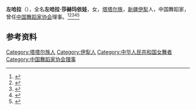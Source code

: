 '''左哈拉'''（{{bd|1934年|}}），全名'''左哈拉·莎赫玛依娃'''，女，[[塔塔尔族|塔塔尔族]]，[[新疆|新疆]][[伊犁|伊犁]]人，中国舞蹈家，曾任[[中国舞蹈家协会|中国舞蹈家协会]]理事。<ref>{{Cite book|title=中国妇女名人录|author=薛维维; 慕群|publisher=陕西人民出版社|year=1988|isbn=|location=西安|pages=}}</ref><ref>{{Cite book|title=华夏妇女名人词典|author=周行健主编|publisher=华夏出版社|year=1988|isbn=|location=北京|pages=}}</ref><ref>{{Cite book|title=二十世纪中国名人辞典|author=蔡开松, 于信凤主编; 曾卓明, 周溯源, 赵书刚副主编|publisher=辽宁人民出版社|year=1991|isbn=|location=沈阳|pages=}}</ref><ref>{{Cite book|title=中华当代文化名人大辞典|author=张品兴, 殷登祥, 陈有进等主编|publisher=中国广播电视出版社|year=1992|isbn=9787504315137|location=北京|pages=}}</ref><ref>{{Cite book|title=20世纪中华人物名字号辞典|author=周家珍编著|publisher=法律出版社|year=2000|isbn=9787503628320|location=北京|pages=}}</ref>

== 参考资料 ==
{{reflist}}

{{中国人物小作品}}
{{Navboxes
| title  = 左哈拉在[[中国舞蹈家协会|中国舞蹈家协会]]的职务
| list1  =
{{中国舞蹈家协会第四届理事会}}
}}
{{Navboxes
| title  = 左哈拉在[[中国文学艺术界联合会|中国文学艺术界联合会]]的职务
| list1  =
{{中国文学艺术界联合会第四届全国委员会}}
}}

{{Authority control}}
{{DEFAULTSORT:Z}}
[[Category:塔塔尔族人|Category:塔塔尔族人]]
[[Category:伊犁人|Category:伊犁人]]
[[Category:中华人民共和国女舞者|Category:中华人民共和国女舞者]]
[[Category:中国舞蹈家协会理事|Category:中国舞蹈家协会理事]]